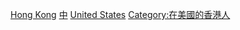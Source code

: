 [[Category:亞洲裔美國人|Hong Kong]]
[[Category:华裔美国人|中]]
[[Category:香港裔|United States]]
[[Category:在美國的香港人|Category:在美國的香港人]]